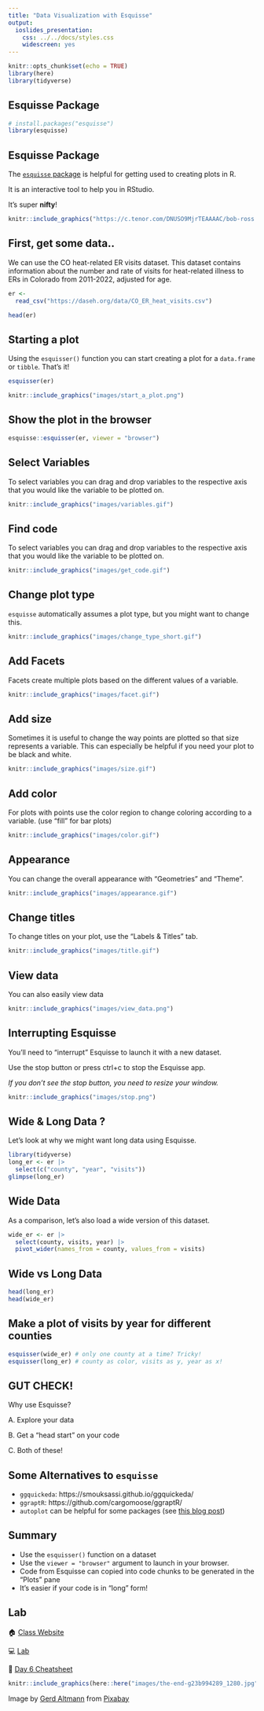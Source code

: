 ```yaml
---
title: "Data Visualization with Esquisse"
output:
  ioslides_presentation:
    css: ../../docs/styles.css
    widescreen: yes
---
```



```r
knitr::opts_chunk$set(echo = TRUE)
library(here)
library(tidyverse)
```

## Esquisse Package

```r
# install.packages("esquisse")
library(esquisse)
```

## Esquisse Package

The [`esquisse` package](https://cran.r-project.org/web/packages/esquisse/vignettes/get-started.html) is helpful for getting used to creating plots in R.

It is an interactive tool to help you in RStudio.

It's super **nifty**!
```r
knitr::include_graphics("https://c.tenor.com/DNUSO9MjrTEAAAAC/bob-ross.gif")
```

## First, get some data..

We can use the CO heat-related ER visits dataset. This dataset contains information about the number and rate of visits for heat-related illness to ERs in Colorado from 2011-2022, adjusted for age.

```r
er <-
  read_csv("https://daseh.org/data/CO_ER_heat_visits.csv")

head(er)
```

## Starting a plot

Using the `esquisser()` function you can start creating a plot for a `data.frame` or `tibble`. That's it!

```r
esquisser(er)
```

```r
knitr::include_graphics("images/start_a_plot.png")
```

## Show the plot in the browser

```r
esquisse::esquisser(er, viewer = "browser")
```

## Select Variables

To select variables you can drag and drop variables to the respective axis that you would like the variable to be plotted on.

```r
knitr::include_graphics("images/variables.gif")
```

## Find code

To select variables you can drag and drop variables to the respective axis that you would like the variable to be plotted on.

```r
knitr::include_graphics("images/get_code.gif")
```

## Change plot type

`esquisse` automatically assumes a plot type, but you might want to change this.

```r
knitr::include_graphics("images/change_type_short.gif")
```

## Add Facets

Facets create multiple plots based on the different values of a variable.

```r
knitr::include_graphics("images/facet.gif")
```

## Add size

Sometimes it is useful to change the way points are plotted so that size represents a variable. This can especially be helpful if you need your plot to be black and white.

```r
knitr::include_graphics("images/size.gif")
```

## Add color

For plots with points use the color region to change coloring according to a variable.
(use "fill" for bar plots)

```r
knitr::include_graphics("images/color.gif")
```

## Appearance

You can change the overall appearance with "Geometries" and "Theme".

```r
knitr::include_graphics("images/appearance.gif")
```

## Change titles

To change titles on your plot, use the "Labels & Titles" tab.

```r
knitr::include_graphics("images/title.gif")
```

## View data

You can also easily view data

```r
knitr::include_graphics("images/view_data.png")
```

## Interrupting Esquisse

You'll need to "interrupt" Esquisse to launch it with a new dataset.

Use the stop button or press ctrl+c to stop the Esquisse app.

_If you don't see the stop button, you need to resize your window._

```r
knitr::include_graphics("images/stop.png")
```

## Wide & Long Data ? {.codesmall}

Let's look at why we might want long data using Esquisse.

```r
library(tidyverse)
long_er <- er |> 
  select(c("county", "year", "visits"))
glimpse(long_er)
```

## Wide Data

As a comparison, let's also load a wide version of this dataset.

```r
wide_er <- er |> 
  select(county, visits, year) |>
  pivot_wider(names_from = county, values_from = visits)
```

## Wide vs Long Data

```r
head(long_er)
head(wide_er)
```

## Make a plot of visits by year for different counties

```r
esquisser(wide_er) # only one county at a time? Tricky!
esquisser(long_er) # county as color, visits as y, year as x!
```

## GUT CHECK!

Why use Esquisse?

A. Explore your data

B. Get a "head start" on your code

C. Both of these!

## Some Alternatives to `esquisse`

* `ggquickeda`: https://smouksassi.github.io/ggquickeda/
* `ggraptR`: https://github.com/cargomoose/ggraptR/
* `autoplot` can be helpful for some packages (see [this blog post](http://www.sthda.com/english/wiki/ggfortify-extension-to-ggplot2-to-handle-some-popular-packages-r-software-and-data-visualization))

## Summary

* Use the `esquisser()` function on a dataset
* Use the `viewer = "browser"` argument to launch in your browser.
* Code from Esquisse can copied into code chunks to be generated in the "Plots" pane
* It's easier if your code is in "long" form!

## Lab

🏠 [Class Website](https://daseh.org/)

💻 [Lab](https://daseh.org/modules/Esquisse_Data_Visualization/lab/Esquisse_Data_Visualization_Lab.Rmd)

📃 [Day 6 Cheatsheet](https://daseh.org/modules/cheatsheets/Day-6.pdf)

```r
knitr::include_graphics(here::here("images/the-end-g23b994289_1280.jpg"))
```

Image by <a href="https://pixabay.com/users/geralt-9301/?utm_source=link-attribution&amp;utm_medium=referral&amp;utm_campaign=image&amp;utm_content=812226">Gerd Altmann</a> from <a href="https://pixabay.com//?utm_source=link-attribution&amp;utm_medium=referral&amp;utm_campaign=image&amp;utm_content=812226">Pixabay</a>





